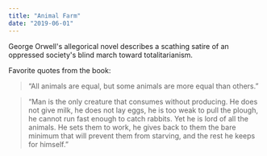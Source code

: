 ```yaml
---
title: "Animal Farm"
date: "2019-06-01"
---
```


George Orwell's allegorical novel describes a scathing satire of an oppressed society's blind march toward totalitarianism.

Favorite quotes from the book:

> “All animals are equal, but some animals are more equal than others.”

> “Man is the only creature that consumes without producing. He does not give milk, he does not lay eggs, he is too weak to pull the plough, he cannot run fast enough to catch rabbits. Yet he is lord of all the animals. He sets them to work, he gives back to them the bare minimum that will prevent them from starving, and the rest he keeps for himself.”
